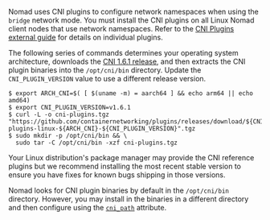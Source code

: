 Nomad uses CNI plugins to configure network namespaces when using the `bridge`
network mode. You must install the CNI plugins on all Linux Nomad client nodes
that use network namespaces. Refer to the [CNI Plugins external
guide](https://www.cni.dev/plugins/current/) for details on individual plugins.

The following series of commands determines your operating system architecture,
downloads the [CNI 1.6.1
release](https://github.com/containernetworking/plugins/releases/tag/v1.6.1),
and then extracts the CNI plugin binaries into the `/opt/cni/bin` directory.
Update the `CNI_PLUGIN_VERSION` value to use a different release version.

```shell-session
$ export ARCH_CNI=$( [ $(uname -m) = aarch64 ] && echo arm64 || echo amd64)
$ export CNI_PLUGIN_VERSION=v1.6.1
$ curl -L -o cni-plugins.tgz "https://github.com/containernetworking/plugins/releases/download/${CNI_PLUGIN_VERSION}/cni-plugins-linux-${ARCH_CNI}-${CNI_PLUGIN_VERSION}".tgz
$ sudo mkdir -p /opt/cni/bin && \
  sudo tar -C /opt/cni/bin -xzf cni-plugins.tgz
```

Your Linux distribution's package manager may provide the CNI reference plugins
but we recommend installing the most recent stable version to ensure you have
fixes for known bugs shipping in those versions.

Nomad looks for CNI plugin binaries by default in the `/opt/cni/bin` directory.
However, you may install in the binaries in a different directory and then
configure using the [`cni_path`](/nomad/docs/configuration/client#cni_path)
attribute.
